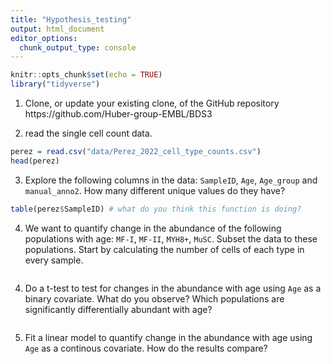 ```yaml
---
title: "Hypothesis_testing"
output: html_document
editor_options: 
  chunk_output_type: console
---
```


```r
knitr::opts_chunk$set(echo = TRUE)
library("tidyverse")

```

1. Clone, or update your existing clone, of the GitHub repository https://github.com/Huber-group-EMBL/BDS3 

2. read the single cell count data.

```r
perez = read.csv("data/Perez_2022_cell_type_counts.csv")
head(perez)
```

3. Explore the following columns in the data: `SampleID`, `Age`, `Age_group` and `manual_anno2`. How many different unique values do they have? 

```r
table(perez$SampleID) # what do you think this function is doing?
```

4. We want to quantify change in the abundance of the following populations with age: `MF-I`, `MF-II`, `MYH8+`, `MuSC`. Subset the data to these populations. Start by calculating the number of cells of each type in every sample.  

```r

```


4. Do a t-test to test for changes in the abundance with age using `Age` as a binary covariate. What do you observe? Which populations are significantly differentially abundant with age?

```r

```

5. Fit a linear model to quantify change in the abundance with age using `Age` as a continous covariate. How do the results compare?

```r

```



